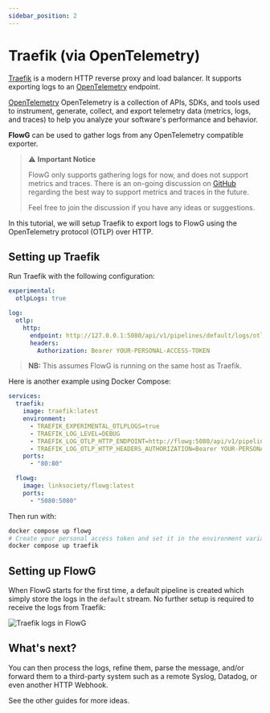 ```yaml
---
sidebar_position: 2
---
```


# Traefik (via OpenTelemetry)

[Traefik](https://traefik.io/) is a modern HTTP reverse proxy and load balancer.
It supports exporting logs to an [OpenTelemetry](https://opentelemetry.io/)
endpoint.

[OpenTelemetry](https://opentelemetry.io/) OpenTelemetry is a collection of
APIs, SDKs, and tools used to instrument, generate, collect, and export
telemetry data (metrics, logs, and traces) to help you analyze your software's
performance and behavior.

**FlowG** can be used to gather logs from any OpenTelemetry compatible exporter.

> :warning: **Important Notice**
>
> FlowG only supports gathering logs for now, and does not support metrics and
> traces. There is an on-going discussion on
> [GitHub](https://github.com/link-society/flowg/discussions/595) regarding the
> best way to support metrics and traces in the future.
>
> Feel free to join the discussion if you have any ideas or suggestions.

In this tutorial, we will setup Traefik to export logs to FlowG using the
OpenTelemetry protocol (OTLP) over HTTP.

## Setting up Traefik

Run Traefik with the following configuration:

```yaml
experimental:
  otlpLogs: true

log:
  otlp:
    http:
      endpoint: http://127.0.0.1:5080/api/v1/pipelines/default/logs/otlp
      headers:
        Authorization: Bearer YOUR-PERSONAL-ACCESS-TOKEN
```

> **NB:** This assumes FlowG is running on the same host as Traefik.

Here is another example using Docker Compose:

```yaml
services:
  traefik:
    image: traefik:latest
    environment:
      - TRAEFIK_EXPERIMENTAL_OTLPLOGS=true
      - TRAEFIK_LOG_LEVEL=DEBUG
      - TRAEFIK_LOG_OTLP_HTTP_ENDPOINT=http://flowg:5080/api/v1/pipelines/default/logs/otlp
      - TRAEFIK_LOG_OTLP_HTTP_HEADERS_AUTHORIZATION=Bearer YOUR-PERSONAL-ACCESS-TOKEN
    ports:
      - "80:80"

  flowg:
    image: linksociety/flowg:latest
    ports:
      - "5080:5080"
```

Then run with:

```bash
docker compose up flowg
# Create your personal access token and set it in the environment variable
docker compose up traefik
```

## Setting up FlowG


When FlowG starts for the first time, a default pipeline is created which simply
store the logs in the `default` stream. No further setup is required to receive
the logs from Traefik:

<div style={{ textAlign: 'center' }} class="with-zoom">
  <img src={TraefikLogsUrl} alt="Traefik logs in FlowG" />
</div>

## What's next?

You can then process the logs, refine them, parse the message, and/or forward
them to a third-party system such as a remote Syslog, Datadog, or even another
HTTP Webhook.

See the other guides for more ideas.
